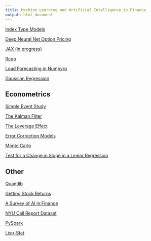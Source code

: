 ```yaml
---
title: Machine Learning and Artificial Intelligence in Finance
output: html_document
---
```


[Index Type Models](https://financial-education.github.io/ML_Index_Models/)

[Deep Neural Net Option Pricing](https://financial-education.github.io/neural_net_option_pricing/)

[JAX (in progress)](https://financial-education.github.io/JAX/)

[Rcpp](https://financial-education.github.io/Rcpp/)

[Load Forecasting in Numpyro](https://financial-education.github.io/numpyro_load_forecasting/)

[Gaussian Regression](https://financial-education.github.io/gaussian_regression/)

## Econometrics

[Simple Event Study](https://financial-education.github.io/simple_event_study/)

[The Kalman Filter](https://financial-education.github.io/kalman_filter/)

[The Leverage Effect](https://financial-education.github.io/leverage_effect/)

[Error Correction Models](https://financial-education.github.io/error_correction_models/)

[Monte Carlo](https://financial-education.github.io/monte_carlo/)

[Test for a Change in Slope in a Linear Regression](https://financial-education.github.io/test_change_slope_linear_reg/)


## Other

[Quantlib](https://financial-education.github.io/quantlib_intro/)

[Getting Stock Returns](https://financial-education.github.io/getting_data/)

[A Survey of AI in Finance](https://financial-education.github.io/survey_ai_finance/)

[NYU Call Report Dataset](https://financial-education.github.io/nyu_call_report_dataset/) 

[PySpark](https://financial-education.github.io/pyspark/)

[Lisp-Stat](https://financial-education.github.io/lisp-stat-intro/)
